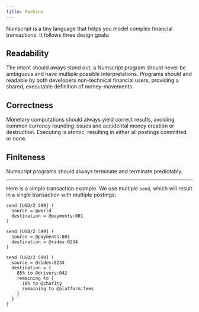 ```yaml
---
title: Machine
---
```


Numscript is a tiny language that helps you model complex financial transactions. It follows three design goals:

## Readability
The intent should aways stand out; a Numscript program should never be ambiguous and have multiple possible interpretations. Programs should and readable by both developers non-technical financial users, providing a shared, executable definition of money-movements.

## Correctness
Monetary computations should always yield correct results, avoiding common currency rounding issues and accidental money creation or destruction.
Executing is atomic, resulting in either all postings committed or none.

## Finiteness
Numscript programs should always terminate and terminate predictably.

-----

Here is a simple transaction example. We use multiple `send`, which will result in a single transaction with multiple postings:
```shell
send [USD/2 599] (
  source = @world
  destination = @payments:001
)

send [USD/2 599] (
  source = @payments:001
  destination = @rides:0234
)

send [USD/2 599] (
  source = @rides:0234
  destination = {
    85% to @drivers:042
    remaining to {
      10% to @charity
      remaining to @platform:fees
    }
  }
)
```
